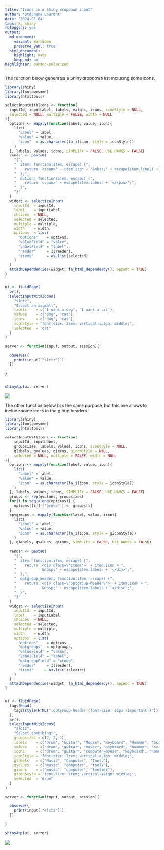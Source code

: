 ```yaml
---
title: "Icons in a Shiny dropdown input"
author: "Stéphane Laurent"
date: '2024-01-04'
tags: R, shiny
rbloggers: yes
output:
  md_document:
    variant: markdown
    preserve_yaml: true
  html_document:
    highlight: kate
    keep_md: no
highlighter: pandoc-solarized
---
```


The function below generates a Shiny dropdown list including some icons.

```r
library(shiny)
library(fontawesome)
library(htmltools)

selectInputWithIcons <- function(
  inputId, inputLabel, labels, values, icons, iconStyle = NULL,
  selected = NULL, multiple = FALSE, width = NULL
){
  options <- mapply(function(label, value, icon){
    list(
      "label" = label,
      "value" = value,
      "icon"  = as.character(fa_i(icon, style = iconStyle))
    )
  }, labels, values, icons, SIMPLIFY = FALSE, USE.NAMES = FALSE)
  render <- paste0(
    "{",
    "  item: function(item, escape) {", 
    "    return '<span>' + item.icon + '&nbsp;' + escape(item.label) + '</span>';", 
    "  },",
    "  option: function(item, escape) {", 
    "    return '<span>' + escape(item.label) + '</span>';", 
    "  }",
    "}"
  )
  widget <- selectizeInput(
    inputId  = inputId, 
    label    = inputLabel,
    choices  = NULL, 
    selected = selected,
    multiple = multiple,
    width    = width,
    options  = list( 
      "options"    = options,
      "valueField" = "value", 
      "labelField" = "label",
      "render"     = I(render),
      "items"      = as.list(selected)
    )
  )
  attachDependencies(widget, fa_html_dependency(), append = TRUE)
}


ui <- fluidPage(
  br(),
  selectInputWithIcons(
    "slctz",
    "Select an animal:",
    labels    = c("I want a dog", "I want a cat"),
    values    = c("dog", "cat"),
    icons     = c("dog", "cat"),
    iconStyle = "font-size: 3rem; vertical-align: middle;",
    selected  = "cat"
  )
)

server <- function(input, output, session){
  
  observe({
    print(input[["slctz"]])
  })
  
}


shinyApp(ui, server)
```

![](./figures/selectizeWithIcons1.gif)


The other function below has the same purpose, but this one allows to include 
some icons in the group headers.

```r
library(shiny)
library(fontawesome)
library(htmltools)

selectInputWithIcons <- function(
    inputId, inputLabel, 
    groupsizes, labels, values, icons, iconStyle = NULL,
    glabels, gvalues, gicons, giconStyle = NULL,
    selected = NULL, multiple = FALSE, width = NULL
){
  options <- mapply(function(label, value, icon){
    list(
      "label" = label,
      "value" = value,
      "icon"  = as.character(fa_i(icon, style = iconStyle))
    )
  }, labels, values, icons, SIMPLIFY = FALSE, USE.NAMES = FALSE)
  groups <- rep(gvalues, groupsizes)
  for(i in seq_along(options)) {
    options[[i]][["group"]] <- groups[i]
  }
  optgroups <- mapply(function(label, value, icon){
    list(
      "label" = label,
      "value" = value,
      "icon"  = as.character(fa_i(icon, style = giconStyle))
    )
  }, glabels, gvalues, gicons, SIMPLIFY = FALSE, USE.NAMES = FALSE)
  
  render <- paste0(
    "{",
    "  item: function(item, escape) {", 
    "    return '<div class=\"item\">' + item.icon + ",
    "           '&nbsp;' + escape(item.label) + '</div>';",
    "  },",
    "  optgroup_header: function(item, escape) {", 
    "    return '<div class=\"optgroup-header\">' + item.icon + ", 
    "           '&nbsp;' + escape(item.label) + '</div>';",
    "  }",
    "}"
  )
  widget <- selectizeInput(
    inputId  = inputId, 
    label    = inputLabel,
    choices  = NULL, 
    selected = selected,
    multiple = multiple,
    width    = width,
    options  = list( 
      "options"    = options,
      "optgroups"  = optgroups,
      "valueField" = "value", 
      "labelField" = "label",
      "optgroupField" = "group",
      "render"     = I(render),
      "items"     = as.list(selected)
    )
  )
  attachDependencies(widget, fa_html_dependency(), append = TRUE)
}


ui <- fluidPage(
  tags$head(
    tags$style(HTML(".optgroup-header {font-size: 21px !important;}"))
  ),
  br(),
  selectInputWithIcons(
    "slctz",
    "Select something:",
    groupsizes = c(2, 2, 2),
    labels    = c("Drum", "Guitar", "Mouse", "Keyboard", "Hammer", "Screwdriver"),
    values    = c("drum", "guitar", "mouse", "keyboard", "hammer", "screwdriver"),
    icons     = c("drum", "guitar", "computer-mouse", "keyboard", "hammer", "screwdriver"),
    iconStyle = "font-size: 2rem; vertical-align: middle;",
    glabels   = c("Music", "Computer", "Tools"),
    gvalues   = c("music", "computer", "tools"),
    gicons    = c("music", "computer", "toolbox"),
    giconStyle = "font-size: 3rem; vertical-align: middle;",
    selected  = "drum"
  )
)

server <- function(input, output, session){
  
  observe({
    print(input[["slctz"]])
  })
  
}

shinyApp(ui, server)
```

![](./figures/selectizeWithIcons2.gif)

